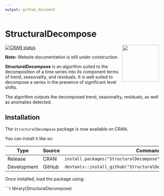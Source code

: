 ```yaml
---
output: github_document
---
```


# StructuralDecompose

<img src="man/figures/logo.png" align="right" width="120" />

<!-- badges: start -->

[![CRAN status](https://www.r-pkg.org/badges/version/StructuralDecompose)](https://CRAN.R-project.org/package=StructuralDecompose)

<!-- badges: end -->

**Note:** Website documentation is still under construction.

**StructuralDecompose** is an algorithm suited to the decomposition of a time series into its component terms of trend, seasonality, and residuals. It is well suited to decompose a series in the presence of significant level shifts.

The algorithm outputs the decomposed trend, seasonality, residuals, as well as anomalies detected.

## Installation

The `StructuralDecompose` package is now available on CRAN.

You can install it like so:

| Type        | Source | Command                                                     |
|-------------|--------|-------------------------------------------------------------|
| Release     | CRAN   | `install.packages("StructuralDecompose")`                  |
| Development | GitHub | `devtools::install_github("StructuralDecompose/StructuralDecompose")` |

Once installed, load the package using:

```r
library(StructuralDecompose)
